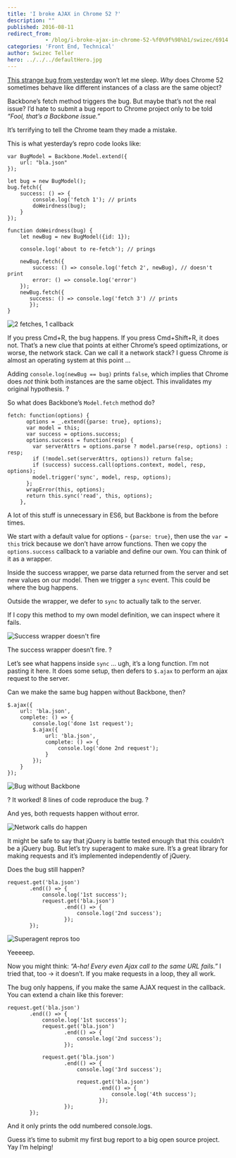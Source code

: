 ```yaml
---
title: 'I broke AJAX in Chrome 52 ?'
description: ""
published: 2016-08-11
redirect_from: 
            - /blog/i-broke-ajax-in-chrome-52-%f0%9f%98%b1/swizec/6914
categories: 'Front End, Technical'
author: Swizec Teller
hero: ../../../defaultHero.jpg
---
```

[This strange bug from yesterday](https://swizec.com/blog/js-object-optimization-bug-in-chrome-52/swizec/6908) won’t let me sleep. _Why_ does Chrome 52 sometimes behave like different instances of a class are the same object?

Backbone’s fetch method triggers the bug. But maybe that’s not the real issue? I’d hate to submit a bug report to Chrome project only to be told _“Fool, that’s a Backbone issue.”_

It’s terrifying to tell the Chrome team they made a mistake.

This is what yesterday’s repro code looks like:

```
var BugModel = Backbone.Model.extend({
    url: "bla.json"
});

let bug = new BugModel();
bug.fetch({
    success: () => {
        console.log('fetch 1'); // prints
        doWeirdness(bug);
    }
});

function doWeirdness(bug) {
    let newBug = new BugModel({id: 1});

    console.log('about to re-fetch'); // prings

    newBug.fetch({
        success: () => console.log('fetch 2', newBug), // doesn't print
        error: () => console.log('error')
    });
    newBug.fetch({
       success: () => console.log('fetch 3') // prints
       });
}
```

![2 fetches, 1 callback](./img/blog-wp-content-uploads-2016-08-chrome-eats-objects.gif)

If you press Cmd+R, the bug happens. If you press Cmd+Shift+R, it does not. That’s a new clue that points at either Chrome’s speed optimizations, or worse, the network stack. Can we call it a network stack? I guess Chrome _is_ almost an operating system at this point …

Adding `console.log(newBug == bug)` prints `false`, which implies that Chrome does _not_ think both instances are the same object. This invalidates my original hypothesis. ?

So what does Backbone’s `Model.fetch` method do?

```
fetch: function(options) {
      options = _.extend({parse: true}, options);
      var model = this;
      var success = options.success;
      options.success = function(resp) {
        var serverAttrs = options.parse ? model.parse(resp, options) : resp;
        if (!model.set(serverAttrs, options)) return false;
        if (success) success.call(options.context, model, resp, options);
        model.trigger('sync', model, resp, options);
      };
      wrapError(this, options);
      return this.sync('read', this, options);
    },
```

A lot of this stuff is unnecessary in ES6, but Backbone is from the before times.

We start with a default value for options - `{parse: true}`, then use the `var = this` trick because we don’t have arrow functions. Then we copy the `options.success` callback to a variable and define our own. You can think of it as a wrapper.

Inside the success wrapper, we parse data returned from the server and set new values on our model. Then we trigger a `sync` event. This could be where the bug happens.

Outside the wrapper, we defer to `sync` to actually talk to the server.

If I copy this method to my own model definition, we can inspect where it fails.

![Success wrapper doesn't fire](./img/blog-wp-content-uploads-2016-08-success-wrapper.gif)

The success wrapper doesn’t fire. ?

Let’s see what happens inside `sync` … ugh, it’s a long function. I’m not pasting it here. It does some setup, then defers to `$.ajax` to perform an ajax request to the server.

Can we make the same bug happen without Backbone, then?

```
$.ajax({
    url: 'bla.json',
    complete: () => {
        console.log('done 1st request');
        $.ajax({
            url: 'bla.json',
            complete: () => {
                console.log('done 2nd request');
            }
        });
    }
});
```

![Bug without Backbone](./img/blog-wp-content-uploads-2016-08-purer-bug.gif)

? It worked! 8 lines of code reproduce the bug. ?

And yes, both requests happen without error.

![Network calls do happen](./img/blog-wp-content-uploads-2016-08-bug-network.gif)

It might be safe to say that jQuery is battle tested enough that this couldn’t be a jQuery bug. But let’s try superagent to make sure. It’s a great library for making requests and it’s implemented independently of jQuery.

Does the bug still happen?

```
request.get('bla.json')
       .end(() => {
           console.log('1st success');
           request.get('bla.json')
                  .end(() => {
                      console.log('2nd success');
                  });
       });
```

![Superagent repros too](./img/blog-wp-content-uploads-2016-08-superagent-bug.gif)

Yeeeeep.

Now you might think: _“A-ha! Every even Ajax call to the same URL fails.”_ I tried that, too -> it doesn’t. If you make requests in a loop, they all work.

The bug only happens, if you make the same AJAX request in the callback. You can extend a chain like this forever:

```
request.get('bla.json')
       .end(() => {
           console.log('1st success');
           request.get('bla.json')
                  .end(() => {
                      console.log('2nd success');
                  });

           request.get('bla.json')
                  .end(() => {
                      console.log('3rd success');

                      request.get('bla.json')
                             .end(() => {
                                 console.log('4th success');
                             });
                  });
       });
```

And it only prints the odd numbered console.logs.

Guess it’s time to submit my first bug report to a big open source project. Yay I’m helping!